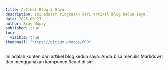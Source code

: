 ```yaml
---
title: Artikel Blog 5 Saya
description: Ini adalah ringkasan dari artikel blog kedua saya.
date: 2025-06-27
author: Bray Wupxy
published: true
toc:
  visible: true
thumbnail: "https://picsum.photos/600"
---
```


Ini adalah konten dari artikel blog kedua saya. Anda bisa menulis Markdown dan menggunakan komponen React di sini.
